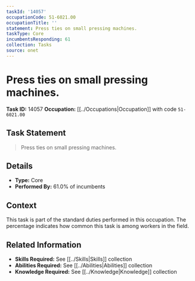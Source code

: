 ```yaml
---
taskId: '14057'
occupationCode: 51-6021.00
occupationTitle: ''
statement: Press ties on small pressing machines.
taskType: Core
incumbentsResponding: 61
collection: Tasks
source: onet
---
```

# Press ties on small pressing machines.

**Task ID:** 14057
**Occupation:** [[../Occupations|Occupation]] with code `51-6021.00`

## Task Statement

> Press ties on small pressing machines.

## Details

- **Type:** Core
- **Performed By:** 61.0% of incumbents

## Context

This task is part of the standard duties performed in this occupation. The percentage indicates how common this task is among workers in the field.

## Related Information

- **Skills Required:** See [[../Skills|Skills]] collection
- **Abilities Required:** See [[../Abilities|Abilities]] collection
- **Knowledge Required:** See [[../Knowledge|Knowledge]] collection
